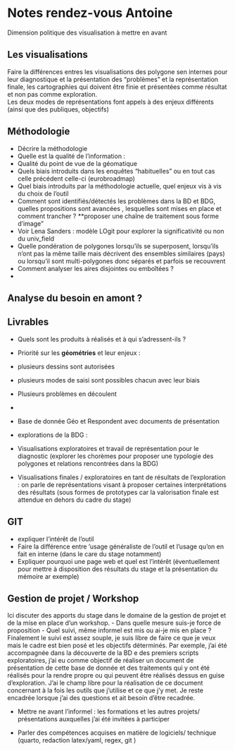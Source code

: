 # Notes rendez-vous Antoine

Dimension politique des visualisation à mettre en avant

## Les visualisations

Faire la différences entres les visualisations des polygone sen internes pour leur diagnostique et la présentation des "problèmes" et la représentation finale, les cartographies qui doivent être finie et présentées comme résultat et non pas comme exploration.\
Les deux modes de représentations font appels à des enjeux différents (ainsi que des publiques, objectifs)

## Méthodologie

-   Décrire la méthodologie
-   Quelle est la qualité de l'information :
-   Qualité du point de vue de la géomatique
-   Quels biais introduits dans les enquêtes "habituelles " ou en tout cas celle précédent celle-ci (eurobroadmap)
-   Quel biais introduits par la méthodologie actuelle, quel enjeux vis à vis du choix de l'outil
-   Comment sont identifiés/détectés les problèmes dans la BD et BDG, quelles propositions sont avancées , lesquelles sont mises en place et comment trancher ? \*\*proposer une chaîne de traitement sous forme d'image"
-   Voir Lena Sanders : modèle LOgit pour explorer la significativité ou non du univ_field
-   Quelle pondération de polygones lorsqu'ils se superposent, lorsqu'ils n'ont pas la même taille mais décrivent des ensembles similaires (pays) ou lorsqu'il sont multi-polygones donc séparés et parfois se recouvrent
-   Comment analyser les aires disjointes ou emboîtées ?
-   

## Analyse du besoin en amont ?

## Livrables

-   Quels sont les produits à réalisés et à qui s'adressent-ils ?
  -   Priorité sur les **géométries** et leur enjeux :
  -   plusieurs dessins sont autorisées

-   plusieurs modes de saisi sont possibles chacun avec leur biais

-   Plusieurs problèmes en découlent

-   
  -   Base de donnée Géo et Respondent avec documents de présentation
-   explorations de la BDG :
  -   Visualisations exploratoires et travail de représentation pour le diagnostic (explorer les chorèmes pour proposer une typologie des polygones et relations rencontrées dans la BDG)

-   Visualisations finales / exploratoires en tant de résultats de l'exploration : on parle de représentations visant à proposer certaines interprétations des résultats (sous formes de prototypes car la valorisation finale est attendue en dehors du cadre du stage)

## GIT

-   expliquer l'intérêt de l'outil
-   Faire la différence entre 'usage généraliste de l'outil et l'usage qu'on en fait en interne (dans le care du stage notamment)
-   Expliquer pourquoi une page web et quel est l'intérêt (éventuellement pour mettre à disposition des résultats du stage et la présentation du mémoire ar exemple)

## Gestion de projet / Workshop

Ici discuter des apports du stage dans le domaine de la gestion de projet et de la mise en place d'un workshop. - Dans quelle mesure suis-je force de proposition - Quel suivi, même informel est mis ou ai-je mis en place ? Finalement le suivi est assez souple, je suis libre de faire ce que je veux mais le cadre est bien posé et les objectifs déterminés. Par exemple, j'ai été accompagnée dans la découverte de la BD e des premiers scripts exploratoires, j'ai eu comme objectif de réaliser un document de présentation de cette base de donnée et des traitements qui y ont été réalisés pour la rendre propre ou qui peuvent être réalisés dessus en guise d'exploration. J'ai le champ libre pour la réalisation de ce document concernant à la fois les outils que j'utilise et ce que j'y met. Je reste encadrée lorsque j'ai des questions et ait besoin d'être recadrée.

-   Mettre ne avant l'informel : les formations et les autres projets/ présentations auxquelles j'ai été invitées à participer

-   Parler des compétences acquises en matière de logiciels/ technique (quarto, redaction latex/yaml, regex, git )


